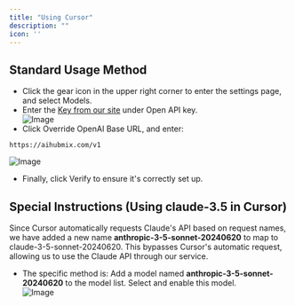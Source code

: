 ```yaml
---
title: "Using Cursor"
description: ""
icon: ''
---
```


## Standard Usage Method
- Click the gear icon in the upper right corner to enter the settings page, and select Models.  
- Enter the [Key from our site](https://aihubmix.com/token) under Open API key.  
![Image](/media/en/cur1.png)
- Click Override OpenAI Base URL, and enter:  
```
https://aihubmix.com/v1
```  
![Image](/media/en/cur2.png)
- Finally, click Verify to ensure it's correctly set up.

## Special Instructions (Using claude-3.5 in Cursor)
Since Cursor automatically requests Claude's API based on request names, we have added a new name **anthropic-3-5-sonnet-20240620** to map to claude-3-5-sonnet-20240620. This bypasses Cursor's automatic request, allowing us to use the Claude API through our service.  
- The specific method is: Add a model named **anthropic-3-5-sonnet-20240620** to the model list. Select and enable this model.  
![Image](/media/en/cur3.png)